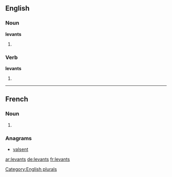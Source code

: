 ==English==

===Noun===
'''levants'''

# {{plural of |[[levant]]}}

===Verb===
'''levants'''

# {{third-person singular of|levant}}

[[Category:English plurals]]

----

==French==

===Noun===
{{head|fr|plural}} {{m|p}}

# {{plural of|levant|lang=fr}}

===Anagrams===
* [[valsent#French|valsent]]

[[ar:levants]]
[[de:levants]]
[[fr:levants]]